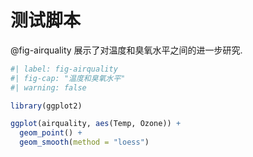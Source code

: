 # 测试脚本

@fig-airquality 展示了对温度和臭氧水平之间的进一步研究.

```r
#| label: fig-airquality
#| fig-cap: "温度和臭氧水平"
#| warning: false

library(ggplot2)

ggplot(airquality, aes(Temp, Ozone)) + 
  geom_point() + 
  geom_smooth(method = "loess")
```
